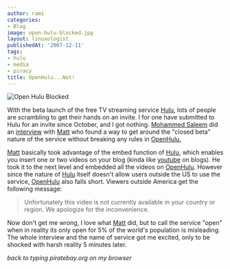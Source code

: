 ```yaml
---
author: rami
categories:
- Blog
image: open-hulu-blocked.jpg
layout: linuxologist
publishedAt: '2007-12-11'
tags:
- hulu
- media
- piracy
title: OpenHulu...Not!
---
```


![Open Hulu Blocked](/assets/images/content/blog/open-hulu-blocked.jpg)

With the beta launch of the free TV streaming service [Hulu](http://www.hulu.com "Hulu"), lots of people are scrambling to get their hands on an invite. I for one have submitted to Hulu for an invite since October, and I got nothing. [Mohammed Saleem](http://www.muhammadsaleem.com/ "Mohammed Saleem") did an [interview](http://www.last100.com/2007/12/10/openhulu-setting-hulus-videos-free/ "interview") with [Matt](http://www.minds1anda.com/ "Matt") who found a way to get around the "closed beta" nature of the service without breaking any rules in [OpenHulu.](http://www.openhulu.com "OpenHulu.")

[Matt](http://www.minds1anda.com/ "Matt") basically took advantage of the embed function of [Hulu](http://www.hulu.com "Hulu"), which enables you insert one or two videos on your blog (kinda like [youtube](http://www.youtube.com "youtube") on blogs). He took it to the next level and embedded all the videos on [OpenHulu](http://www.openhulu.com "OpenHulu"). However since the nature of [Hulu](http://www.hulu.com "Hulu") itself doesn't allow users outside the US to use the service, [OpenHulu](http://www.openhulu.com "OpenHulu") also falls short. Viewers outside America get the following message:

> Unfortunately this video is not currently available in your country or region. We apologize for the inconvenience.

Now don't get me wrong, I love what [Matt](http://www.minds1anda.com/ "Matt") did, but to call the service "open" when in reality its only open for 5% of the world's population is misleading. The whole interview and the name of service got me excited, only to be shocked with harsh reality 5 minutes later.

*back to typing piratebay.org on my browser*
